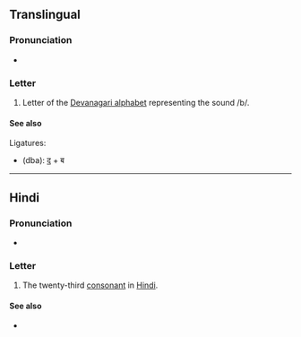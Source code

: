 {{also|व|ॿ|बू|बॖ|बा|बे-}}
{{character info/newबिदा





}}

==Translingual==

===Pronunciation===
* {{IPA|/bə/|lang=mul}}

===Letter===
{{mul-Deva|ba}}

# Letter of the [[Devanagari alphabet]] representing the sound /b/.

====See also====
Ligatures:
* {{l|mul|द्ब}} (dba): [[द]] + ब

----

==Hindi==

===Pronunciation===
* {{hi-IPA|ब.}}

===Letter===
{{head|hi|letter}}

# The twenty-third [[consonant]] in [[Hindi]].

====See also====
* {{list:Devanagari script letters/hi}}